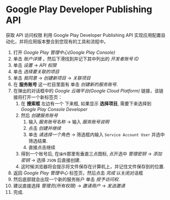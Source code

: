 # Google Play Developer Publishing API

获取 API 访问权限
利用 Google Play Developer Publishing API 实现应用配置自动化，并将应用版本整合到您现有的工具和流程中。

1. 打开 _Google Play 管理中心(Google Play Console)_
2. 单击 _账户详情_ ，然后下滑找到并记下其中列出的 _开发者账号 ID_
3. 单击 _设置_ → _API 权限_
4. 单击 _选择要关联的项目_
5. 单击 _我同意_ → _创建新项目_ → _关联项目_
6. 在 **服务账号** 这一栏目里面有 单击 _创建新的服务账号_.
7. 在弹出的对话框中的 _Google 云端平台(Google Cloud Platform)_ 链接，该链接将打开一个新标签页：
    1. 在 **搜索框** 左边有一个 下来框, 如果显示 **选择项目**, 需要下来选择到 _Google Play Console Developer_
    2. 然后 _创建服务账号_
       1. 输入 _服务账号名称_ → 输入 _服务账号说明_
       2. 点击 _创建并继续_
       3. 单击 _请选择一个角色_ → 筛选框内输入 `Service Account User` 并选中筛选结果.
       4. 直接点击继续
    3. 得到一个账号后, 在`操作`那里有垂直三点图标, 点开选中 _管理密钥_ → _添加密钥_ → 选择 `JSON` 后直接创建.
    4. 这时候浏览器将会提示将文件保存在计算机上，并记住文件保存到的位置.
8. 返回 _Google Play 管理中心_ 标签页，然后点击 _完成_ 以关闭对话框
9. 然后底部就会出现一个新的服务账户 单击 _授予访问权_.
10. 建议直接选择 _管理员(所有权限)_ → _邀请用户_ → _发送邀请_
11. 完成.

